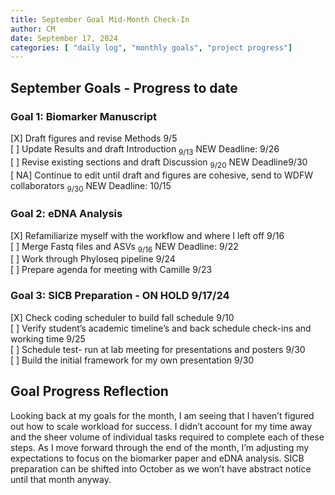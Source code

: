 ```yaml
---
title: September Goal Mid-Month Check-In
author: CM
date: September 17, 2024
categories: [ "daily log", "monthly goals", "project progress"]
---
```


## September Goals - Progress to date

### Goal 1: Biomarker Manuscript

\[X\] Draft figures and revise Methods 9/5\
\[ \] Update Results and draft Introduction ~9/13~ NEW Deadline: 9/26\
\[ \] Revise existing sections and draft Discussion ~9/20~ NEW Deadline9/30\
\[ NA\] Continue to edit until draft and figures are cohesive, send to WDFW collaborators ~9/30~ NEW Deadline: 10/15\

### Goal 2: eDNA Analysis

\[X\] Refamiliarize myself with the workflow and where I left off 9/16\
\[ \] Merge Fastq files and ASVs ~9/16~ NEW Deadline: 9/22\
\[ \] Work through Phyloseq pipeline 9/24\
\[ \] Prepare agenda for meeting with Camille 9/23\

### Goal 3: SICB Preparation - ON HOLD 9/17/24

\[X\] Check coding scheduler to build fall schedule 9/10\
\[ \] Verify student's academic timeline's and back schedule check-ins and working time 9/25\
\[ \] Schedule test- run at lab meeting for presentations and posters 9/30\
\[ \] Build the initial framework for my own presentation 9/30\

## Goal Progress Reflection

Looking back at my goals for the month, I am seeing that I haven't figured out how to scale workload for success. I didn't account for my time away and the sheer volume of individual tasks required to complete each of these steps. As I move forward through the end of the month, I'm adjusting my expectations to focus on the biomarker paper and eDNA analysis. SICB preparation can be shifted into October as we won't have abstract notice until that month anyway.

